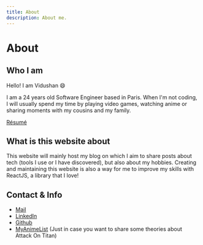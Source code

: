 ```yaml
---
title: About
description: About me.
---
```


# About

## Who I am

Hello! I am Vidushan :smile:

I am a 24 years old Software Engineer based in Paris. When I'm not coding, I will usually spend my time by playing video games, watching anime or sharing moments with my cousins and my family.

[Résumé](/cv.pdf)

## What is this website about

This website will mainly host my blog on which I aim to share posts about tech (tools I use or I have discovered), but also about my hobbies. Creating and maintaining this website is also a way for me to improve my skills with ReactJS, a library that I love!

## Contact & Info

- [Mail](mailto:vidush@n-c.dev)
- [LinkedIn](https://www.linkedin.com/in/c-vidushan/)
- [Github](https://github.com/vidjul)
- [MyAnimeList](https://myanimelist.net/profile/Vidjul) (Just in case you want to share some theories about Attack On Titan)
